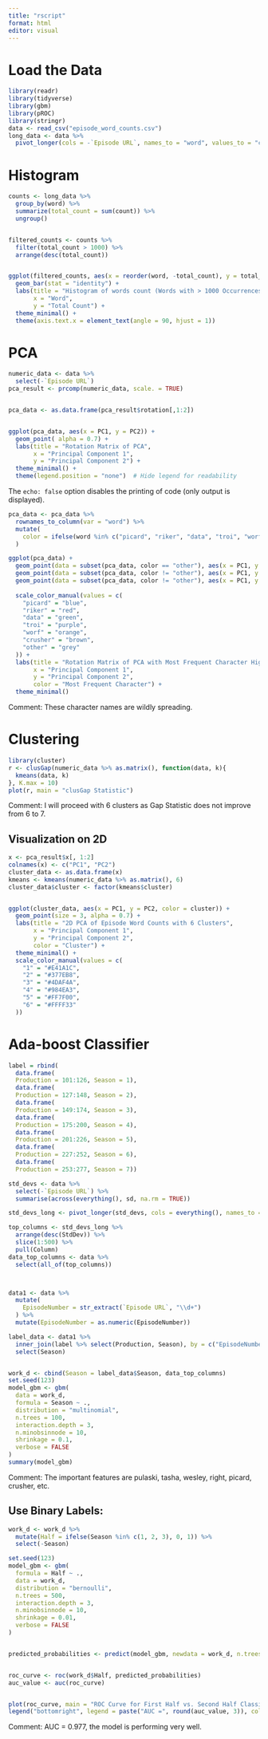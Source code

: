 ```yaml
---
title: "rscript"
format: html
editor: visual
---
```


# Load the Data

```r
library(readr)
library(tidyverse)
library(gbm)
library(pROC)
library(stringr)
data <- read_csv("episode_word_counts.csv")
long_data <- data %>%
  pivot_longer(cols = -`Episode URL`, names_to = "word", values_to = "count")
```

# Histogram

```r

counts <- long_data %>%
  group_by(word) %>%
  summarize(total_count = sum(count)) %>%
  ungroup()


filtered_counts <- counts %>%
  filter(total_count > 1000) %>%
  arrange(desc(total_count)) 


ggplot(filtered_counts, aes(x = reorder(word, -total_count), y = total_count)) +
  geom_bar(stat = "identity") +
  labs(title = "Histogram of words count (Words with > 1000 Occurrences)",
       x = "Word",
       y = "Total Count") +
  theme_minimal() +
  theme(axis.text.x = element_text(angle = 90, hjust = 1)) 

```

# PCA

```r

numeric_data <- data %>%
  select(-`Episode URL`)
pca_result <- prcomp(numeric_data, scale. = TRUE)


pca_data <- as.data.frame(pca_result$rotation[,1:2])


ggplot(pca_data, aes(x = PC1, y = PC2)) +
  geom_point( alpha = 0.7) +
  labs(title = "Rotation Matrix of PCA",
       x = "Principal Component 1",
       y = "Principal Component 2") +
  theme_minimal() +
  theme(legend.position = "none")  # Hide legend for readability

```

The `echo: false` option disables the printing of code (only output is displayed).

```r
pca_data <- pca_data %>%  
  rownames_to_column(var = "word") %>% 
  mutate(
    color = ifelse(word %in% c("picard", "riker", "data", "troi", "worf", "crusher"), word, "other")
  )

ggplot(pca_data) +
  geom_point(data = subset(pca_data, color == "other"), aes(x = PC1, y = PC2), color = "grey", size = 2, alpha = 0.4) +
  geom_point(data = subset(pca_data, color != "other"), aes(x = PC1, y = PC2, color = color), size = 4, alpha = 0.9) +
  geom_point(data = subset(pca_data, color != "other"), aes(x = PC1, y = PC2), color = "black", size = 4.5, shape = 21, stroke = 1.2) +
  
  scale_color_manual(values = c(
    "picard" = "blue",
    "riker" = "red",
    "data" = "green",
    "troi" = "purple",
    "worf" = "orange",
    "crusher" = "brown",
    "other" = "grey"
  )) +
  labs(title = "Rotation Matrix of PCA with Most Frequent Character Highlighted",
       x = "Principal Component 1",
       y = "Principal Component 2",
       color = "Most Frequent Character") +
  theme_minimal()


```

Comment: These character names are wildly spreading.

# Clustering

```r
library(cluster)
r <- clusGap(numeric_data %>% as.matrix(), function(data, k){
  kmeans(data, k)
}, K.max = 10)
plot(r, main = "clusGap Statistic")
```

Comment: I will proceed with 6 clusters as Gap Statistic does not improve from 6 to 7.

## Visualization on 2D

```r
x <- pca_result$x[, 1:2]
colnames(x) <- c("PC1", "PC2")  
cluster_data <- as.data.frame(x)
kmeans <- kmeans(numeric_data %>% as.matrix(), 6)
cluster_data$cluster <- factor(kmeans$cluster)  


ggplot(cluster_data, aes(x = PC1, y = PC2, color = cluster)) +
  geom_point(size = 3, alpha = 0.7) +
  labs(title = "2D PCA of Episode Word Counts with 6 Clusters",
       x = "Principal Component 1",
       y = "Principal Component 2",
       color = "Cluster") +
  theme_minimal() +
  scale_color_manual(values = c(
    "1" = "#E41A1C",  
    "2" = "#377EB8",  
    "3" = "#4DAF4A",  
    "4" = "#984EA3",  
    "5" = "#FF7F00",  
    "6" = "#FFFF33"   
  ))
```

# Ada-boost Classifier

```r
label = rbind(
  data.frame(
  Production = 101:126, Season = 1),
  data.frame(
  Production = 127:148, Season = 2),
  data.frame(
  Production = 149:174, Season = 3),
  data.frame(
  Production = 175:200, Season = 4),
  data.frame(
  Production = 201:226, Season = 5),
  data.frame(
  Production = 227:252, Season = 6),
  data.frame(
  Production = 253:277, Season = 7))

std_devs <- data %>%
  select(-`Episode URL`) %>%  
  summarise(across(everything(), sd, na.rm = TRUE))  

std_devs_long <- pivot_longer(std_devs, cols = everything(), names_to = "Column", values_to = "StdDev")

top_columns <- std_devs_long %>%
  arrange(desc(StdDev)) %>%
  slice(1:500) %>%  
  pull(Column) 
data_top_columns <- data %>%
  select(all_of(top_columns))



data1 <- data %>%
  mutate(
    EpisodeNumber = str_extract(`Episode URL`, "\\d+")
  ) %>%
  mutate(EpisodeNumber = as.numeric(EpisodeNumber))  

label_data <- data1 %>%
  inner_join(label %>% select(Production, Season), by = c("EpisodeNumber" = "Production")) %>%
  select(Season)


work_d <- cbind(Season = label_data$Season, data_top_columns)
set.seed(123)
model_gbm <- gbm(
  data = work_d,
  formula = Season ~ .,  
  distribution = "multinomial",  
  n.trees = 100,                
  interaction.depth = 3,         
  n.minobsinnode = 10,         
  shrinkage = 0.1,            
  verbose = FALSE
)
summary(model_gbm)
```

Comment: The important features are pulaski, tasha, wesley, right, picard, crusher, etc.

## Use Binary Labels:

```r
work_d <- work_d %>%
  mutate(Half = ifelse(Season %in% c(1, 2, 3), 0, 1)) %>%
  select(-Season)

set.seed(123)
model_gbm <- gbm(
  formula = Half ~ .,
  data = work_d,
  distribution = "bernoulli", 
  n.trees = 500,               
  interaction.depth = 3,       
  n.minobsinnode = 10,       
  shrinkage = 0.01,             
  verbose = FALSE
)


predicted_probabilities <- predict(model_gbm, newdata = work_d, n.trees = 100, type = "response")


roc_curve <- roc(work_d$Half, predicted_probabilities)
auc_value <- auc(roc_curve)


plot(roc_curve, main = "ROC Curve for First Half vs. Second Half Classification", col = "blue")
legend("bottomright", legend = paste("AUC =", round(auc_value, 3)), col = "blue", lwd = 2)


```

Comment: AUC = 0.977, the model is performing very well.
